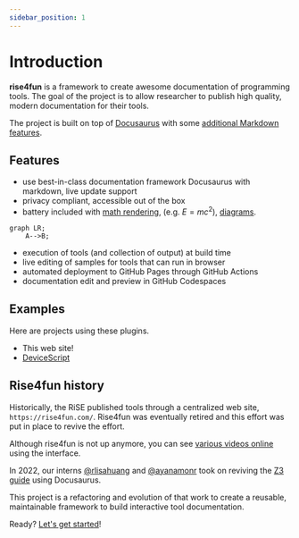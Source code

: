 ```yaml
---
sidebar_position: 1
---
```


# Introduction

**rise4fun** is a framework to create awesome documentation of programming tools.
The goal of the project is to allow researcher to publish high quality, modern documentation for their tools.

The project is built on top of [Docusaurus](https://docusaurus.io/) with some [additional Markdown features](/docs/markdown-features).

## Features

-   use best-in-class documentation framework Docusaurus with markdown, live update support
-   privacy compliant, accessible out of the box
-   battery included with [math rendering](https://docusaurus.io/docs/next/markdown-features/math-equations), (e.g. $E=mc^2$),
    [diagrams](https://docusaurus.io/docs/next/markdown-features/diagrams).

```mermaid
graph LR;
    A-->B;
```

-   execution of tools (and collection of output) at build time
-   live editing of samples for tools that can run in browser
-   automated deployment to GitHub Pages through GitHub Actions
-   documentation edit and preview in GitHub Codespaces

## Examples

Here are projects using these plugins.

-   This web site!
-   [DeviceScript](https://microsoft.github.io/devicescript/)

## Rise4fun history

Historically, the RiSE published tools through a centralized web site, `https://rise4fun.com/`.
Rise4fun was eventually retired and this effort was put in place to revive the effort.

Although rise4fun is not up anymore, you can see [various videos online](https://www.youtube.com/watch?v=k9fwDxZP-0Y) using the interface.

In 2022, our interns [@rlisahuang](https://github.com/rlisahuang) and [@ayanamonr](https://github.com/ayanamonr)
took on reviving the [Z3 guide](https://github.com/microsoft/z3guide) using Docusaurus.

This project is a refactoring and evolution of that work to create a reusable, maintainable framework to build interactive tool
documentation.

Ready? [Let's get started](./getting-started)!
